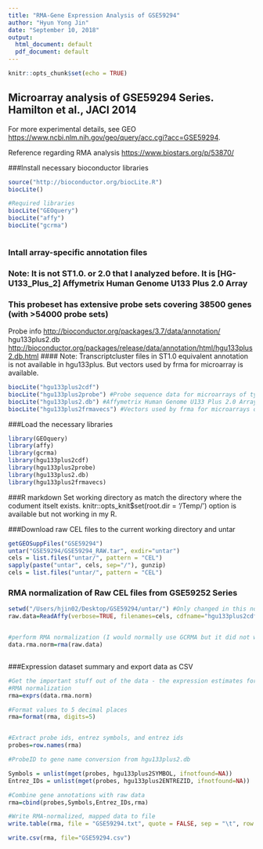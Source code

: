 ```yaml
---
title: "RMA-Gene Expression Analysis of GSE59294"
author: "Hyun Yong Jin"
date: "September 10, 2018"
output:
  html_document: default
  pdf_document: default
---
```


```r
knitr::opts_chunk$set(echo = TRUE)
```

## Microarray analysis of GSE59294 Series. Hamilton et al., JACI 2014

For more experimental details, see GEO <https://www.ncbi.nlm.nih.gov/geo/query/acc.cgi?acc=GSE59294>.

Reference regarding RMA analysis <https://www.biostars.org/p/53870/>


###Install necessary bioconductor libraries

```r
source("http://bioconductor.org/biocLite.R")
biocLite()

#Required libraries
biocLite("GEOquery")
biocLite("affy")
biocLite("gcrma")



```



### Intall array-specific annotation files
### Note: It is not ST1.0. or 2.0 that I analyzed before. It is [HG-U133_Plus_2] Affymetrix Human Genome U133 Plus 2.0 Array
### This probeset has extensive probe sets covering 38500 genes (with >54000 probe sets)

Probe info <http://bioconductor.org/packages/3.7/data/annotation/>
hgu133plus2.db <http://bioconductor.org/packages/release/data/annotation/html/hgu133plus2.db.html>
#### Note: Transcriptcluster files in ST1.0 equivalent annotation is not available in hgu133plus. But vectors used by frma for microarray is available. 

```r

biocLite("hgu133plus2cdf")
biocLite("hgu133plus2probe") #Probe sequence data for microarrays of type hgu133plus2
biocLite("hgu133plus2.db") #Affymetrix Human Genome U133 Plus 2.0 Array annotation data 
biocLite("hgu133plus2frmavecs") #Vectors used by frma for microarrays of type hgu133plus2


```


###Load the necessary libraries
```r
library(GEOquery)
library(affy)
library(gcrma)
library(hgu133plus2cdf)
library(hgu133plus2probe) 
library(hgu133plus2.db)
library(hgu133plus2frmavecs)


```


###R markdown Set working directory as match the directory where the codument itselt exists.  knitr::opts_knit$set(root.dir = '/Temp/') option is available but not working in my R. 


###Download raw CEL files to the current working directory and untar
```r

getGEOSuppFiles("GSE59294")
untar("GSE59294/GSE59294_RAW.tar", exdir="untar")
cels = list.files("untar/", pattern = "CEL") 
sapply(paste("untar", cels, sep="/"), gunzip)
cels = list.files("untar/", pattern = "CEL")

```

### RMA normalization of Raw CEL files from GSE59252 Series 
```r

setwd("/Users/hjin02/Desktop/GSE59294/untar/") #Only changed in this notebook chunk
raw.data=ReadAffy(verbose=TRUE, filenames=cels, cdfname="hgu133plus2cdf") 


#perform RMA normalization (I would normally use GCRMA but it did not work with this chip)
data.rma.norm=rma(raw.data)



```



###Expression dataset summary and export data as CSV
```r

#Get the important stuff out of the data - the expression estimates for each array
#RMA normalization
rma=exprs(data.rma.norm)

#Format values to 5 decimal places
rma=format(rma, digits=5)


#Extract probe ids, entrez symbols, and entrez ids
probes=row.names(rma)

#ProbeID to gene name conversion from hgu133plus2.db

Symbols = unlist(mget(probes, hgu133plus2SYMBOL, ifnotfound=NA))
Entrez_IDs = unlist(mget(probes, hgu133plus2ENTREZID, ifnotfound=NA))

#Combine gene annotations with raw data
rma=cbind(probes,Symbols,Entrez_IDs,rma)

#Write RMA-normalized, mapped data to file
write.table(rma, file = "GSE59294.txt", quote = FALSE, sep = "\t", row.names = FALSE, col.names = TRUE)

write.csv(rma, file="GSE59294.csv")


```


